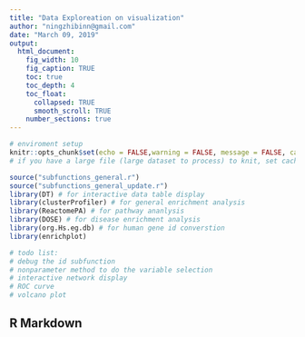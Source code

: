 ```yaml
---
title: "Data Exploreation on visualization"
author: "ningzhibinn@gmail.com"
date: "March 09, 2019"
output:
  html_document:
    fig_width: 10
    fig_caption: TRUE
    toc: true
    toc_depth: 4
    toc_float:
      collapsed: TRUE
      smooth_scroll: TRUE
    number_sections: true
---
```


<style type="text/css">
.main-container {
  max-width: 1800px;
  margin-left: auto;
  margin-right: auto;
}
</style>


```r
# enviroment setup
knitr::opts_chunk$set(echo = FALSE,warning = FALSE, message = FALSE, cache = TRUE)
# if you have a large file (large dataset to process) to knit, set cache = TRUE to speed up the test process

source("subfunctions_general.r")
source("subfunctions_general_update.r")
library(DT) # for interactive data table display 
library(clusterProfiler) # for general enrichment analysis
library(ReactomePA) # for pathway ananlysis
library(DOSE) # for disease enrichment analysis
library(org.Hs.eg.db) # for human gene id converstion
library(enrichplot)

# todo list: 
# debug the id subfunction
# nonparameter method to do the variable selection
# interactive network display
# ROC curve
# volcano plot
```

## R Markdown


```r



```


